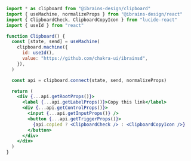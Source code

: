```jsx
import * as clipboard from "@ibrains-design/clipboard"
import { useMachine, normalizeProps } from "@ibrains-design/react"
import { ClipboardCheck, ClipboardCopyIcon } from "lucide-react"
import { useId } from "react"

function Clipboard() {
  const [state, send] = useMachine(
    clipboard.machine({
      id: useId(),
      value: "https://github.com/chakra-ui/ibrainsd",
    }),
  )

  const api = clipboard.connect(state, send, normalizeProps)

  return (
    <div {...api.getRootProps()}>
      <label {...api.getLabelProps()}>Copy this link</label>
      <div {...api.getControlProps()}>
        <input {...api.getInputProps()} />
        <button {...api.getTriggerProps()}>
          {api.copied ? <ClipboardCheck /> : <ClipboardCopyIcon />}
        </button>
      </div>
    </div>
  )
}
```
